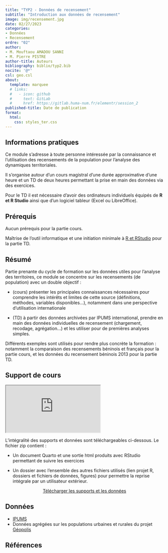 ```yaml
---
title: "TYP2 - Données de recensement"
subtitle: "Introduction aux données de recensement"
image: img/recensement.jpg
date: 02/27/2023
categories: 
- Données
- Recensement
ordre: "02" 
author: 
- M. Mouftaou AMADOU SANNI
- M. Pierre PISTRE
author-title: Auteurs
bibliography: biblio/typ2.bib
nocite: '@*'
csl: geo.csl
about:
  template: marquee
  # links:
  #   - icon: github
  #     text: GitLab
  #     href: https://gitlab.huma-num.fr/elementr/session_2
published-title: Date de publication 
format:
  html: 
    css: styles_ter.css
---
```


<!-- ::: {#contrib} -->

<!-- ### Contributeur·rice·s -->

<!-- Hugues Pecout, ... -->

<!-- ::: -->

## <i class="bi bi-info-circle"></i> Informations pratiques

Ce module s'adresse à toute personne intéressée par la connaissance et l'utilisation des recensements de la population pour l'analyse des dynamiques territoriales.

Il s'organise autour d'un cours magistral d'une durée approximative d'une heure et un TD de deux heures permettant la prise en main des données via des exercices.

Pour le TD il est nécessaire d'avoir des ordinateurs individuels équipés de **R et R Studio** ainsi que d'un logiciel tableur (Excel ou LibreOffice).

## <i class="bi bi-ui-checks-grid"></i> Prérequis

Aucun prérequis pour la partie cours.

Maîtrise de l'outil informatique et une initiation minimale à [R et RStudio](out1_r.qmd) pour la partie TD.

## <i class="bi bi-bookmark"></i> Résumé

Partie prenante du cycle de formation sur les données utiles pour l'analyse des territoires, ce module se concentre sur les recensements (de population) avec un double objectif :

-   (cours) présenter les principales connaissances nécessaires pour comprendre les intérêts et limites de cette source (définitions, méthodes, variables disponibles...), notamment dans une perspective d'utilisation internationale

-   (TD) à partir des données archivées par IPUMS international, prendre en main des données individuelles de recensement (chargement, recodage, agrégation...) et les utiliser pour de premières analyses simples.

Différents exemples sont utilisés pour rendre plus concrète la formation : notamment la comparaison des recensements béninois et français pour la partie cours, et les données du recensement béninois 2013 pour la partie TD.

## <i class="bi bi-person-video3"></i> Support de cours

<object class="slide" data="support/introR_seance2_diapo.pdf" type="application/pdf">

<iframe class="slide" src="https://meghan.rbind.io/slides/neair/neair.html#/title-slide">

</iframe>

<!-- ::: {#url} -->
<!-- <i class="bi bi-cloud-arrow-down-fill"></i> [Télécharger</i>]() -->
<!-- ::: -->

</object>


<!-- <center><a href="" class="btn btn-warning" role="button" aria-disabled="true"><i class="bi bi-eye"></i> Consulter</a></center> -->


L'intégralité des supports et données sont téléchargeables ci-dessous. Le fichier zip contient : 

-   Un document Quarto et une sortie html produits avec RStudio permettant de suivre les exercices

-   Un dossier avec l'ensemble des autres fichiers utilisés (lien projet R, dossiers et fichiers de données, figures) pour permettre la reprise intégrale par un utilisateur extérieur.

<center><a href="https://bit.ly/3WVpXRT" class="btn btn-info" role="button" aria-disabled="true"><i class="bi bi-cloud-arrow-down"></i> Télécharger les supports et les données </a></center>

<!-- ## <i class="bi bi-person-video3"></i> Support de TD -->

<!-- Le TD contenant les exercices est disponible ci-dessous : -->

## <i class="bi bi-clipboard-data"></i> Données

-   [IPUMS](../donnees/ipums)
-   Données agrégées sur les populations urbaines et rurales du projet [Géopolis](http://e-geopolis.org/)


## <i class="bi bi-file-earmark-text"></i> Références

::: {#refs}
:::
